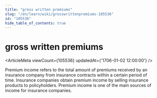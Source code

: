```yaml
---
title: "gross written premiums"
slug: "/en/learn/wiki/grosswrittenpremiums-105536"
id: "105536"
hide_table_of_contents: true
---
```



# gross written premiums

<ArticleMeta viewCount={105536} updatedAt={'1706-01-02 12:00:00'} />

Premium income refers to the total amount of premiums received by an insurance company from insurance contracts within a certain period of time. Insurance companies obtain premium income by selling insurance products to policyholders. Premium income is one of the main sources of income for insurance companies.

